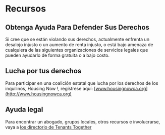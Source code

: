 
# Recursos

## Obtenga Ayuda Para Defender Sus Derechos

Si cree que se están violando sus derechos, actualmente enfrenta un desalojo injusto o un aumento de renta injusto, o está bajo amenaza de cualquiera de las siguientes organizaciones de servicios legales que pueden ayudarlo de forma gratuita o a bajo costo.

## Lucha por tus derechos
Para participar en una coalición estatal que lucha por los derechos de los inquilinos, Housing Now !, regístrese aquí:  [www.housingnowca.org](http://www.housingnowca.org)

## Ayuda legal
Para encontrar un abogado, grupos locales, otros recursos e involucrarse, vaya a [los directorio de Tenants Together](http://www.tenantstogether.org/resource-directory)
